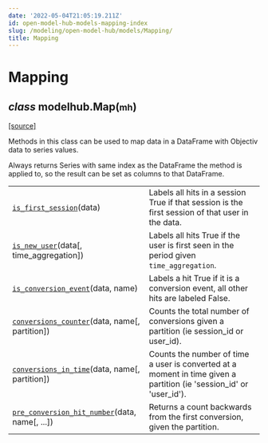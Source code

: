 ```yaml
---
date: '2022-05-04T21:05:19.211Z'
id: open-model-hub-models-mapping-index
slug: /modeling/open-model-hub/models/Mapping/
title: Mapping
---
```


# Mapping

<div className="class">

<h2 className="signature-class"><span className="type-annotation"><em>class</em></span> <span className="additional-name">modelhub.</span><span className="name">Map(</span><small className="parameter-list"><span className="parameter" id="mh">mh</span></small>)</h2>


&#8203;<span className="view-source">[[source]](https://github.com/objectiv/objectiv-analytics/blob/main/modelhub/modelhub/map.py)</span>

<div className="content">

Methods in this class can be used to map data in a DataFrame with Objectiv data to series values.

Always returns Series with same index as the DataFrame the method is applied to, so the result can be set
as columns to that DataFrame.


</div>


</div>

<div className="table-autosummary">

|                                                   |                                                                                                                                                                                                                        |
| ------------------------------------------------- | --------------------------------------------------------------------------------------------------------------------------------------------------------------------------------------------------------------------- |
| [`is_first_session`](/modeling/open-model-hub/models/Mapping/modelhub.Map.is_first_session.mdx)(data)                            | Labels all hits in a session True if that session is the first session of that user in the data.                                                                                                                       |
| [`is_new_user`](/modeling/open-model-hub/models/Mapping/modelhub.Map.is_new_user.mdx)(data[, time_aggregation])             | Labels all hits True if the user is first seen in the period given `time_aggregation`.                                                                                                                                   |
| [`is_conversion_event`](/modeling/open-model-hub/models/Mapping/modelhub.Map.is_conversion_event.mdx)(data, name)                   | Labels a hit True if it is a conversion event, all other hits are labeled False.                                                                                                                                       |
| [`conversions_counter`](/modeling/open-model-hub/models/Mapping/modelhub.Map.conversions_counter.mdx)(data, name[, partition])      | Counts the total number of conversions given a partition (ie session_id or user_id).                                                                                                                                   |
| [`conversions_in_time`](/modeling/open-model-hub/models/Mapping/modelhub.Map.conversions_in_time.mdx)(data, name[, partition])      | Counts the number of time a user is converted at a moment in time given a partition (ie 'session_id' or 'user_id').                                                                                                    |
| [`pre_conversion_hit_number`](/modeling/open-model-hub/models/Mapping/modelhub.Map.pre_conversion_hit_number.mdx)(data, name[, ...])      | Returns a count backwards from the first conversion, given the partition.                                                                                                                                              |


</div>
